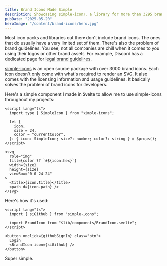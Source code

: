 ```yaml
---
title: Brand Icons Made Simple
description: Showcasing simple-icons, a library for more than 3295 brand icons
pubDate: "2025-05-20"
heroImage: "/content/brand-icons/hero.jpg"
---
```


Most icon packs and libraries out there don't include brand icons. The ones that do usually have a very limited set of them. There's also the problem of brand guidelines. You see, not all companies are chill when it comes to you using their logos or other brand assets. For example, Discord has a dedicated page for [legal brand guidelines](https://discord.com/branding).

[simple-icons](https://simpleicons.org/) is an open source package with over 3000 brand icons. Each icon doesn't only come with what's required to render an SVG. It also comes with the licensing information and usage guidelines. It basically solves the problem of brand icons for developers.

Here's a simple component I made in Svelte to allow me to use simple-icons throughout my projects:

```svelte
<script lang="ts">
  import type { SimpleIcon } from "simple-icons";

  let {
    icon,
    size = 24,
    color = "currentColor",
  }: { icon: SimpleIcon; size?: number; color?: string } = $props();
</script>

<svg
  role="img"
  fill={color ?? `#${icon.hex}`}
  width={size}
  height={size}
  viewBox="0 0 24 24"
>
  <title>{icon.title}</title>
  <path d={icon.path} />
</svg>
```

Here's how it's used:

```svelte {9}
<script lang="ts">
  import { siGithub } from "simple-icons";

  import BrandIcon from "$lib/components/BrandIcon.svelte";
</script>

<button onclick={githubSignIn} class="btn">
  Login
  <BrandIcon icon={siGithub} />
</button>
```

Super simple.
